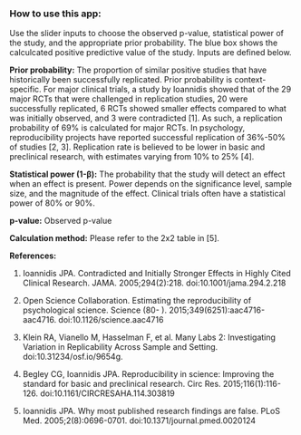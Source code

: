 ### **How to use this app:**

Use the slider inputs to choose the observed p-value, statistical power of the study, and the appropriate prior probability. The blue box shows the calculcated positive predictive value of the study. Inputs are defined below.

**Prior probability:** The proportion of similar positive studies that have historically been successfully replicated. Prior probability is context-specific. For major clinical trials, a study by Ioannidis showed that of the 29 major RCTs that were challenged in replication studies, 20 were successfully replicated, 6 RCTs showed smaller effects compared to what was initially observed, and 3 were contradicted [1]. As such, a replication probability  of 69% is calculated for major RCTs. In psychology, reproducibility projects have reported successful replication of 36%-50% of studies [2, 3]. Replication rate is believed to be lower in basic and preclinical research, with estimates varying from 10% to 25% [4]. 

**Statistical power (1-β):** The probability that the study will detect an effect when an effect is present. Power depends on the significance level, sample size, and the magnitude of the effect. Clinical trials often have a statistical power of 80% or 90%.

**p-value:** Observed p-value
        
**Calculation method:** Please refer to the 2x2 table in [5]. 

**References:**

1. Ioannidis JPA. Contradicted and Initially Stronger Effects in Highly Cited Clinical Research. JAMA. 2005;294(2):218. doi:10.1001/jama.294.2.218

2. Open Science Collaboration. Estimating the reproducibility of psychological science. Science (80- ). 2015;349(6251):aac4716-aac4716. doi:10.1126/science.aac4716

3. Klein RA, Vianello M, Hasselman F, et al. Many Labs 2: Investigating Variation in Replicability Across Sample and Setting. doi:10.31234/osf.io/9654g.

4. Begley CG, Ioannidis JPA. Reproducibility in science: Improving the standard for basic and preclinical research. Circ Res. 2015;116(1):116-126. doi:10.1161/CIRCRESAHA.114.303819

5. Ioannidis JPA. Why most published research findings are false. PLoS Med. 2005;2(8):0696-0701. doi:10.1371/journal.pmed.0020124
              
              